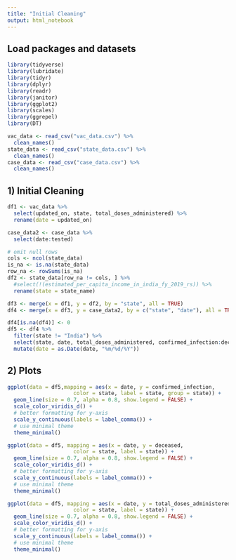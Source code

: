 ```yaml
---
title: "Initial Cleaning"
output: html_notebook
---
```


## Load packages and datasets

```r
library(tidyverse)
library(lubridate)
library(tidyr)
library(dplyr)
library(readr)
library(janitor)
library(ggplot2)
library(scales)
library(ggrepel)
library(DT)

vac_data <- read_csv("vac_data.csv") %>%
  clean_names()
state_data <- read_csv("state_data.csv") %>%
  clean_names()
case_data <- read_csv("case_data.csv") %>%
  clean_names()
```

## 1) Initial Cleaning

```r
df1 <- vac_data %>%
  select(updated_on, state, total_doses_administered) %>%
  rename(date = updated_on)

case_data2 <- case_data %>%
  select(date:tested)

# omit null rows
cols <- ncol(state_data)
is_na <- is.na(state_data)
row_na <- rowSums(is_na)
df2 <- state_data[row_na != cols, ] %>% 
  #select(!(estimated_per_capita_income_in_india_fy_2019_rs)) %>%
  rename(state = state_name)

df3 <- merge(x = df1, y = df2, by = "state", all = TRUE)
df4 <- merge(x = df3, y = case_data2, by = c("state", "date"), all = TRUE)

```


```r
df4[is.na(df4)] <- 0
df5 <- df4 %>%
  filter(state != "India") %>%
  select(state, date, total_doses_administered, confirmed_infection:deceased) %>%
  mutate(date = as.Date(date, "%m/%d/%Y"))
```

## 2) Plots

```r
ggplot(data = df5,mapping = aes(x = date, y = confirmed_infection,
                     color = state, label = state, group = state)) +
  geom_line(size = 0.7, alpha = 0.8, show.legend = FALSE) +
  scale_color_viridis_d() +
  # better formatting for y-axis
  scale_y_continuous(labels = label_comma()) +
  # use minimal theme
  theme_minimal()

ggplot(data = df5, mapping = aes(x = date, y = deceased,
                     color = state, label = state)) +
  geom_line(size = 0.7, alpha = 0.8, show.legend = FALSE) +
  scale_color_viridis_d() +
  # better formatting for y-axis
  scale_y_continuous(labels = label_comma()) +
  # use minimal theme
  theme_minimal()

ggplot(data = df5, mapping = aes(x = date, y = total_doses_administered,
                     color = state, label = state)) +
  geom_line(size = 0.7, alpha = 0.8, show.legend = FALSE) +
  scale_color_viridis_d() +
  # better formatting for y-axis
  scale_y_continuous(labels = label_comma()) +
  # use minimal theme
  theme_minimal()
```

